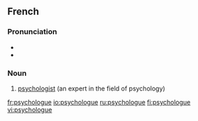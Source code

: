 ==French==
{{wikipedia|lang=fr}}

===Pronunciation===
* {{IPA|/psi.kɔ.lɔg/|lang=fr}}
* {{audio|Fr-psychologue.ogg|psychologue}}

===Noun===
{{infl|fr|noun}}

# [[psychologist]] (an expert in the field of psychology)

{{tbot entry|French|psychologist|2008|January|fr}}

[[fr:psychologue]]
[[io:psychologue]]
[[ru:psychologue]]
[[fi:psychologue]]
[[vi:psychologue]]